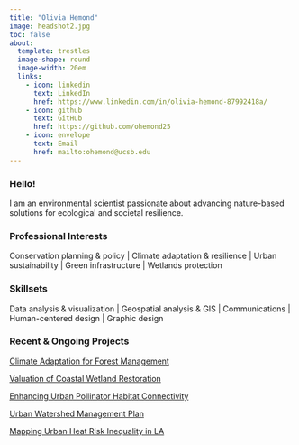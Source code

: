 ```yaml
---
title: "Olivia Hemond"
image: headshot2.jpg
toc: false
about:
  template: trestles
  image-shape: round
  image-width: 20em
  links: 
    - icon: linkedin
      text: LinkedIn
      href: https://www.linkedin.com/in/olivia-hemond-87992418a/
    - icon: github
      text: GitHub
      href: https://github.com/ohemond25
    - icon: envelope
      text: Email
      href: mailto:ohemond@ucsb.edu
---
```


### Hello!

I am an environmental scientist passionate about advancing nature-based solutions for ecological and societal resilience. 

### Professional Interests

Conservation planning & policy \| Climate adaptation & resilience \| Urban sustainability \| Green infrastructure \| Wetlands protection 

### Skillsets

Data analysis & visualization \| Geospatial analysis & GIS \| Communications \| Human-centered design \| Graphic design

### Recent & Ongoing Projects

[Climate Adaptation for Forest Management](https://bren.ucsb.edu/projects/integrating-climate-adaptation-strategies-local-collaborative-forest-management-northern)

[Valuation of Coastal Wetland Restoration](files/wetland_valuation.pdf)

[Enhancing Urban Pollinator Habitat Connectivity](files/urban_pollinators.pdf)

[Urban Watershed Management Plan](files/watershed_management_plan.pdf)

[Mapping Urban Heat Risk Inequality in LA](https://plantsmith.shinyapps.io/heat_risk_inequality/)
